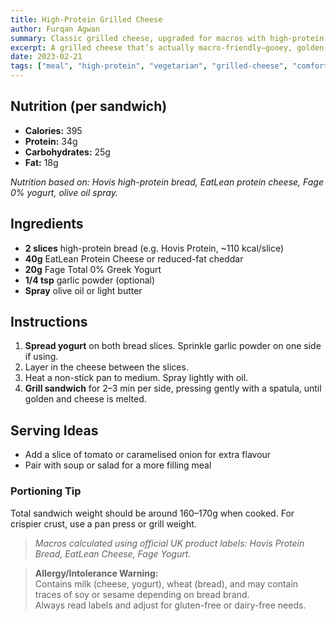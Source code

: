 ```yaml
---
title: High-Protein Grilled Cheese
author: Furqan Agwan
summary: Classic grilled cheese, upgraded for macros with high-protein bread, reduced-fat cheese, and Greek yogurt spread. Crispy, gooey, and satisfying.
excerpt: A grilled cheese that’s actually macro-friendly—gooey, golden, and packed with protein.
date: 2023-02-21
tags: ["meal", "high-protein", "vegetarian", "grilled-cheese", "comfort-food"]
---
```


## Nutrition (per sandwich)

- **Calories:** 395
- **Protein:** 34g
- **Carbohydrates:** 25g
- **Fat:** 18g

_Nutrition based on: Hovis high-protein bread, EatLean protein cheese, Fage 0% yogurt, olive oil spray._

## Ingredients

- **2 slices** high-protein bread (e.g. Hovis Protein, ~110 kcal/slice)
- **40g** EatLean Protein Cheese or reduced-fat cheddar
- **20g** Fage Total 0% Greek Yogurt
- **1/4 tsp** garlic powder (optional)
- **Spray** olive oil or light butter

## Instructions

1. **Spread yogurt** on both bread slices. Sprinkle garlic powder on one side if using.
2. Layer in the cheese between the slices.
3. Heat a non-stick pan to medium. Spray lightly with oil.
4. **Grill sandwich** for 2–3 min per side, pressing gently with a spatula, until golden and cheese is melted.

## Serving Ideas

- Add a slice of tomato or caramelised onion for extra flavour
- Pair with soup or salad for a more filling meal

### Portioning Tip

Total sandwich weight should be around 160–170g when cooked. For crispier crust, use a pan press or grill weight.

> _Macros calculated using official UK product labels: Hovis Protein Bread, EatLean Cheese, Fage Yogurt._

> **Allergy/Intolerance Warning:**  
> Contains milk (cheese, yogurt), wheat (bread), and may contain traces of soy or sesame depending on bread brand.  
> Always read labels and adjust for gluten-free or dairy-free needs.
